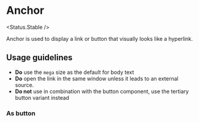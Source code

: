 
# Anchor

<Status.Stable />

Anchor is used to display a link or button that visually looks like a hyperlink.

<Story id="typography-anchor--as-link" />
<Props of={Anchor} />

## Usage guidelines

- **Do** use the `mega` size as the default for body text
- **Do** open the link in the same window unless it leads to an external source.
- **Do not** use in combination with the button component, use the tertiary button variant instead

### As button

<Story id="typography-anchor--as-button" />

